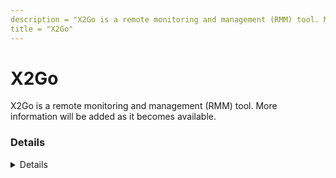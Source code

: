 ```yaml
---
description = "X2Go is a remote monitoring and management (RMM) tool. More information will be added as it becomes available."
title = "X2Go"
---
```




# X2Go

X2Go is a remote monitoring and management (RMM) tool. More information will be added as it becomes available.

### Details
<Details author={""}
         category={""}
         created={""}
         website={""}
         lastModified={""}
         privileges={""}
         free={ false }
         verification={ false }
/>






### Forensic Artifacts









### References
- [https://wiki.x2go.org/doku.php](https://wiki.x2go.org/doku.php)

